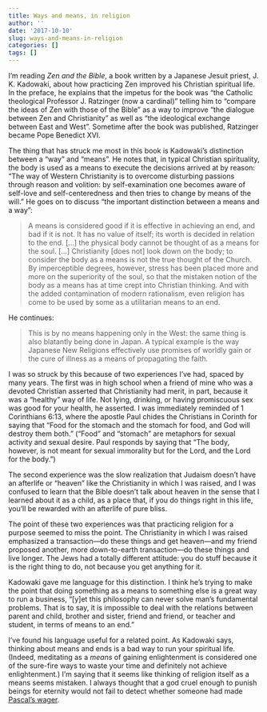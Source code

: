 ```yaml
---
title: Ways and means, in religion
author: ''
date: '2017-10-10'
slug: ways-and-means-in-religion
categories: []
tags: []
---
```


I'm reading *Zen and the Bible*, a book written by a Japanese Jesuit priest, J. K. Kadowaki, about how practicing Zen improved his Christian spiritual life. In the preface, he explains that the impetus for the book was "the Catholic theological Professor J. Ratzinger (now a cardinal)" telling him to "compare the ideas of Zen with those of the Bible" as a way to improve "the dialogue between Zen and Christianity" as well as "the ideological exchange between East and West". Sometime after the book was published, Ratzinger became Pope Benedict XVI.

The thing that has struck me most in this book is Kadowaki's distinction between a "way" and "means". He notes that, in typical Christian spirituality, the body is used as a means to execute the decisions arrived at by reason: "The way of Western Christianity is to overcome disturbing passions through reason and volition: by self-examination one becomes aware of self-love and self-centeredness and then tries to change by means of the will." He goes on to discuss "the important distinction between a means and a way":

> A means is considered good if it is effective in achieving an end, and bad if it is not. It has no value of itself; its worth is decided in relation to the end. [...] the physical body cannot be thought of as a means for the soul. [...] Christianity [does not] look down on the body; to consider the body as a means is not the true thought of the Church. By imperceptible degrees, however, stress has been placed more and more on the superiority of the soul, so that the mistaken notion of the body as a means has at time crept into Christian thinking. And with the added contamination of modern rationalism, even religion has come to be used by some as a utilitarian means to an end.

He continues:

> This is by no means happening only in the West: the same thing is also blatantly being done in Japan. A typical example is the way Japanese New Religions effectively use promises of worldly gain or the cure of illness as a means of propagating the faith.

I was so struck by this because of two experiences I've had, spaced by many years. The first was in high school when a friend of mine who was a devoted Christian asserted that Christianity had merit, in part, because it was a "healthy" way of life. Not lying, drinking, or having promiscuous sex was good for your health, he asserted. I was immediately reminded of 1 Corinthians 6:13, where the apostle Paul chides the Christians in Corinth for saying that "Food for the stomach and the stomach for food, and God will destroy them both." ("Food" and "stomach" are metaphors for sexual activity and sexual desire. Paul responds by saying that "The body, however, is not meant for sexual immorality but for the Lord, and the Lord for the body.")

The second experience was the slow realization that Judaism doesn't have an afterlife or "heaven" like the Christianity in which I was raised, and I was confused to learn that the Bible doesn't talk about heaven in the sense that I learned about it as a child, as a place that, if you do things right in this life, you'll be rewarded with an afterlife of pure bliss.

The point of these two experiences was that practicing religion for a purpose seemed to miss the point. The Christianity in which I was raised emphasized a transaction---do these things and get heaven---and my friend proposed another, more down-to-earth transaction---do these things and live longer. The Jews had a totally different attitude: you do stuff because it is the right thing to do, not because you get anything for it.

Kadowaki gave me language for this distinction. I think he's trying to make the point that doing something as a means to something else is a great way to run a business, "[y]et this philosophy can never solve man's fundamental problems. That is to say, it is impossible to deal with the relations between parent and child, brother and sister, friend and friend, or teacher and student, in terms of means to an end."

I've found his language useful for a related point. As Kadowaki says, thinking about means and ends is a bad way to run your spiritual life. (Indeed, meditating as a *means* of gaining enlightenment is considered one of the sure-fire ways to waste your time and definitely not achieve enlightenment.) I'm saying that it seems like thinking of religion itself as a means seems mistaken. I always thought that a god cruel enough to punish beings for eternity would not fail to detect whether someone had made [Pascal's wager](https://en.wikipedia.org/wiki/Pascal%27s_Wager).